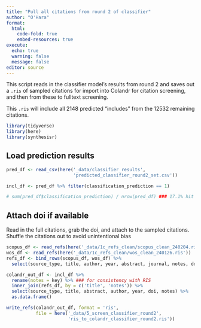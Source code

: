 ```yaml
---
title: "Pull all citations from round 2 of classifier"
author: "O'Hara"
format: 
  html:
    code-fold: true
    embed-resources: true
execute:
  echo: true
  warning: false
  message: false
editor: source
---
```


This script reads in the classifier model's results from round 2 and saves out a `.ris` of sampled citations for import into Colandr for citation screening, and then from these to fulltext screening.  

This `.ris` will include all 2148 predicted "includes" from the 12532 remaining citations.

```r
library(tidyverse)
library(here)
library(synthesisr)
```

## Load prediction results

```r
pred_df <- read_csv(here('_data/classifier_results', 
                         'predicted_classifier_round2_set.csv')) 

incl_df <- pred_df %>% filter(classification_prediction == 1)

# sum(pred_df$classification_prediction) / nrow(pred_df) ### 17.1% hit rate far higher than likely
```

## Attach doi if available

Read in the full citations, grab the doi, and attach to the sampled citations.  Shuffle the citations out to avoid unintentional bias

```r
scopus_df <- read_refs(here('_data/1c_refs_clean/scopus_clean_240204.ris'))
wos_df <- read_refs(here('_data/1c_refs_clean/wos_clean_240126.ris'))
refs_df <- bind_rows(scopus_df, wos_df) %>%
  select(source_type, title, author, year, abstract, journal, notes, doi)

colandr_out_df <- incl_df %>%
  rename(notes = key) %>% ### for consistency with RIS
  inner_join(refs_df, by = c('title', 'notes')) %>%
  select(source_type, title, abstract, author, year, doi, notes) %>%
  as.data.frame()

write_refs(colandr_out_df, format = 'ris', 
           file = here('_data/5_screen_classifier_round2',
                       'ris_to_colandr_classifier_round2.ris'))
```


